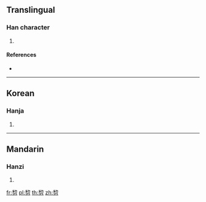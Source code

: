 {{character info/new}}
==Translingual==

===Han character===
{{Han char|rn=18|rad=刀|as=08|sn=10|four=|canj=HHSH|ids=⿱𥝢刀}}

# {{defn|Han|sort=刀08}}

====References====
* {{Han ref|kx=0140.320|dkj=02028|dj=0320.060|hdz=10343.020|uh=5253|ud=21075}}

----

==Korean==

===Hanja===
{{ko-hanja|hangeul=리|rv=ri|mr=ri|y=li}}

# {{defn|lang=ko|sort=刀08}}

----

==Mandarin==

===Hanzi===
{{cmn-hanzi|pin=[[lí]] ([[li2]])|wg=li<sup>2</sup>}}

# {{defn|lang=cmn|sort=刀08}}

[[fr:剓]]
[[pl:剓]]
[[th:剓]]
[[zh:剓]]